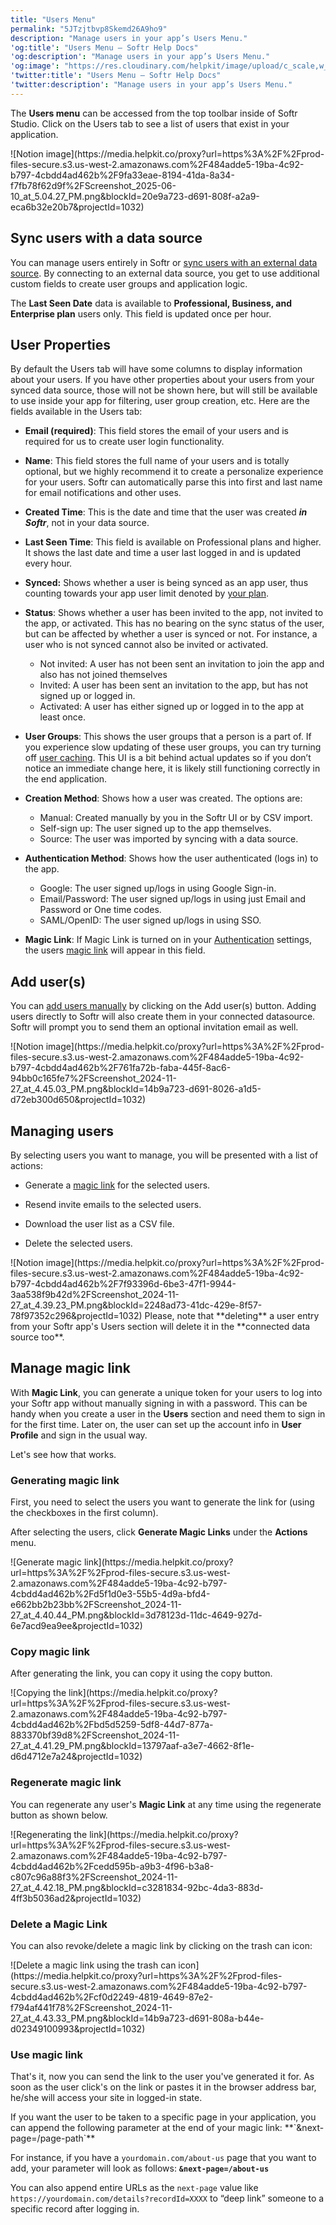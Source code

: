 ```yaml
---
title: "Users Menu"
permalink: "5JTzjtbvp8Skemd26A9ho9"
description: "Manage users in your app’s Users Menu."
'og:title': "Users Menu – Softr Help Docs"
'og:description': "Manage users in your app’s Users Menu."
'og:image': "https://res.cloudinary.com/helpkit/image/upload/c_scale,w_700,q_auto/v1674219840/softrdocs_meta_OG_Image_Url_258f31c013.png"
'twitter:title': "Users Menu – Softr Help Docs"
'twitter:description': "Manage users in your app’s Users Menu."
---
```

The **Users menu** can be accessed from the top toolbar inside of Softr Studio. Click on the Users tab to see a list of users that exist in your application.
<Frame>![Notion image](https://media.helpkit.co/proxy?url=https%3A%2F%2Fprod-files-secure.s3.us-west-2.amazonaws.com%2F484adde5-19ba-4c92-b797-4cbdd4ad462b%2F9fa33eae-8194-41da-8a34-f7fb78f62d9f%2FScreenshot_2025-06-10_at_5.04.27_PM.png&blockId=20e9a723-d691-808f-a2a9-eca6b32e20b7&projectId=1032)</Frame>

## Sync users with a data source

You can manage users entirely in Softr or [sync users with an external data source](/add-and-manage-users/pxnkp9H3qyEVMF6XUceqnj/syncing-users-with-a-data-source/hshRGygHr4T33EnaLntGf9). By connecting to an external data source, you get to use additional custom fields to create user groups and application logic.

<Tip>The **Last Seen Date** data is available to **Professional, Business, and Enterprise plan** users only. This field is updated once per hour.</Tip>

## User Properties

By default the Users tab will have some columns to display information about your users. If you have other properties about your users from your synced data source, those will not be shown here, but will still be available to use inside your app for filtering, user group creation, etc. Here are the fields available in the Users tab:

* **Email (required)**: This field stores the email of your users and is required for us to create user login functionality.

* **Name**: This field stores the full name of your users and is totally optional, but we highly recommend it to create a personalize experience for your users. Softr can automatically parse this into first and last name for email notifications and other uses.

* **Created Time**: This is the date and time that the user was created ***in Softr***, not in your data source.

* **Last Seen Time**: This field is available on Professional plans and higher. It shows the last date and time a user last logged in and is updated every hour.

* **Synced:** Shows whether a user is being synced as an app user, thus counting towards your app user limit denoted by [your plan](https://www.softr.io/pricing).

* **Status**: Shows whether a user has been invited to the app, not invited to the app, or activated. This has no bearing on the sync status of the user, but can be affected by whether a user is synced or not. For instance, a user who is not synced cannot also be invited or activated.
  + Not invited: A user has not been sent an invitation to join the app and also has not joined themselves
  + Invited: A user has been sent an invitation to the app, but has not signed up or logged in.
  + Activated: A user has either signed up or logged in to the app at least once.

* **User Groups**: This shows the user groups that a person is a part of. If you experience slow updating of these user groups, you can try turning off [user caching](/application-settings/n3K2UEfpC9BpHgakMzUU5Y/advanced-settings/3aBby3An1TAPWnFTWc8TwS#user-caching). This UI is a bit behind actual updates so if you don’t notice an immediate change here, it is likely still functioning correctly in the end application.

* **Creation Method**: Shows how a user was created. The options are:
  + Manual: Created manually by you in the Softr UI or by CSV import.
  + Self-sign up: The user signed up to the app themselves.
  + Source: The user was imported by syncing with a data source.

* **Authentication Method**: Shows how the user authenticated (logs in) to the app.
  + Google: The user signed up/logs in using Google Sign-in.
  + Email/Password: The user signed up/logs in using just Email and Password or One time codes.
  + SAML/OpenID: The user signed up/logs in using SSO.

* **Magic Link**: If Magic Link is turned on in your [Authentication](/core-concepts-overview/c5VwEbsWtTfPyUZjmEKvfx/user-authentication/7gJmq6B7syYE3hRoFxLs5J) settings, the users [magic link](/add-and-manage-users/pxnkp9H3qyEVMF6XUceqnj/users-tab/5JTzjtbvp8Skemd26A9ho9#manage-magic-link) will appear in this field.

## Add user(s)

You can [add users manually](/add-and-manage-users/pxnkp9H3qyEVMF6XUceqnj/add-or-import-users-manually/g5R1bGnBTFJ3sWLR8Mgdng) by clicking on the Add user(s) button. Adding users directly to Softr will also create them in your connected datasource. Softr will prompt you to send them an optional invitation email as well.
<Frame>![Notion image](https://media.helpkit.co/proxy?url=https%3A%2F%2Fprod-files-secure.s3.us-west-2.amazonaws.com%2F484adde5-19ba-4c92-b797-4cbdd4ad462b%2F761fa72b-faba-445f-8ac6-94bb0c165fe7%2FScreenshot_2024-11-27_at_4.45.03_PM.png&blockId=14b9a723-d691-8026-a1d5-d72eb300d650&projectId=1032)</Frame>

## Managing users

By selecting users you want to manage, you will be presented with a list of actions:

* Generate a [magic link](/add-and-manage-users/pxnkp9H3qyEVMF6XUceqnj/users-tab/5JTzjtbvp8Skemd26A9ho9#manage-magic-link) for the selected users.

* Resend invite emails to the selected users.

* Download the user list as a CSV file.

* Delete the selected users.
<Frame>![Notion image](https://media.helpkit.co/proxy?url=https%3A%2F%2Fprod-files-secure.s3.us-west-2.amazonaws.com%2F484adde5-19ba-4c92-b797-4cbdd4ad462b%2F7f93396d-6be3-47f1-9944-3aa538f9b42d%2FScreenshot_2024-11-27_at_4.39.23_PM.png&blockId=2248ad73-41dc-429e-8f57-78f97352c296&projectId=1032)</Frame>
<Tip>Please, note that **deleting** a user entry from your Softr app's Users section will delete it in the **connected data source too**.</Tip>

## Manage magic link

With **Magic Link**, you can generate a unique token for your users to log into your Softr app without manually signing in with a password. This can be handy when you create a user in the **Users** section and need them to sign in for the first time. Later on, the user can set up the account info in **User Profile** and sign in the usual way.

Let's see how that works.

### **Generating magic link**

First, you need to select the users you want to generate the link for (using the checkboxes in the first column).

After selecting the users, click **Generate Magic Links** under the **Actions** menu.
<Frame caption="Generate magic link">![Generate magic link](https://media.helpkit.co/proxy?url=https%3A%2F%2Fprod-files-secure.s3.us-west-2.amazonaws.com%2F484adde5-19ba-4c92-b797-4cbdd4ad462b%2Fd5f1d0e3-55b5-4d9a-bfd4-e662bb2b23bb%2FScreenshot_2024-11-27_at_4.40.44_PM.png&blockId=3d78123d-11dc-4649-927d-6e7acd9ea9ee&projectId=1032)</Frame>

### **Copy magic link**

After generating the link, you can copy it using the copy button.
<Frame caption="Copying the link">![Copying the link](https://media.helpkit.co/proxy?url=https%3A%2F%2Fprod-files-secure.s3.us-west-2.amazonaws.com%2F484adde5-19ba-4c92-b797-4cbdd4ad462b%2Fbd5d5259-5df8-44d7-877a-883370bf39d8%2FScreenshot_2024-11-27_at_4.41.29_PM.png&blockId=13797aaf-a3e7-4662-8f1e-d6d4712e7a24&projectId=1032)</Frame>

### **Regenerate magic link**

You can regenerate any user's **Magic Link** at any time using the regenerate button as shown below.
<Frame caption="Regenerating the link">![Regenerating the link](https://media.helpkit.co/proxy?url=https%3A%2F%2Fprod-files-secure.s3.us-west-2.amazonaws.com%2F484adde5-19ba-4c92-b797-4cbdd4ad462b%2Fcedd595b-a9b3-4f96-b3a8-c807c96a88f3%2FScreenshot_2024-11-27_at_4.42.18_PM.png&blockId=c3281834-92bc-4da3-883d-4ff3b5036ad2&projectId=1032)</Frame>

### Delete a Magic Link

You can also revoke/delete a magic link by clicking on the trash can icon:
<Frame caption="Delete a magic link using the trash can icon">![Delete a magic link using the trash can icon](https://media.helpkit.co/proxy?url=https%3A%2F%2Fprod-files-secure.s3.us-west-2.amazonaws.com%2F484adde5-19ba-4c92-b797-4cbdd4ad462b%2Fcf0d2249-4819-4649-87e2-f794af441f78%2FScreenshot_2024-11-27_at_4.43.33_PM.png&blockId=14b9a723-d691-808a-b44e-d02349100993&projectId=1032)</Frame>

### Use magic link

That's it, now you can send the link to the user you've generated it for. As soon as the user click's on the link or pastes it in the browser address bar, he/she will access your site in logged-in state.

<Tip>
If you want the user to be taken to a specific page in your application, you can append the following parameter at the end of your magic link: **`&next-page=/page-path`**

For instance, if you have a `yourdomain.com/about-us` page that you want to add, your parameter will look as follows: **`&next-page=/about-us`**

You can also append entire URLs as the `next-page` value like `https://yourdomain.com/details?recordId=XXXX` to “deep link” someone to a specific record after logging in.
</Tip>